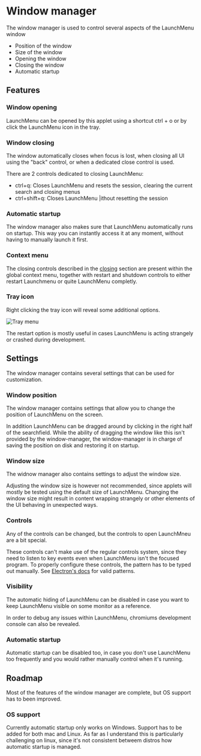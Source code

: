 # Window manager

The window manager is used to control several aspects of the LaunchMenu window

-   Position of the window
-   Size of the window
-   Opening the window
-   Closing the window
-   Automatic startup

<ScreenShot
    src="/applets/window-manager/banner.png"
    alt="Window-manager banner"
/>

## Features

### Window opening

LaunchMenu can be opened by this applet using a shortcut <Key>ctrl</Key> + <Key>o</Key>
or by click the LaunchMenu icon in the tray.

### Window closing

The window automatically closes when focus is lost, when closing all UI using the "back" control, or when a dedicated close control is used.

There are 2 controls dedicated to closing LaunchMenu:

-   <Key>ctrl</Key>+<Key>q</Key>: Closes LaunchMenu and resets the session,
    clearing the current search and closing menus
-   <Key>ctrl</Key>+<Key>shift</Key>+<Key>q</Key>: Closes LaunchMenu |ithout
    resetting the session

### Automatic startup

The window manager also makes sure that LaunchMenu automatically runs on startup. This way you can instantly access it at any moment, without having to manually launch it first.

### Context menu

The closing controls described in the [closing](#window-closing) section are present within the global context menu, together with restart and shutdown controls to either restart Launchmenu or quite LaunchMenu completly.

<ScreenRecording src="/applets/window-manager/contextMenu.webm" />

### Tray icon

Right clicking the tray icon will reveal some additional options.

![Tray menu](/applets/window-manager/trayMenu.png)

The restart option is mostly useful in cases LaunchMenu is acting strangely or crashed during development.

## Settings

The window manager contains several settings that can be used for customization.

<ScreenShot
    src="/applets/window-manager/settings.png"
    alt="Settings overview"
/>

### Window position

The window manager contains settings that allow you to change the position of LaunchMenu on the screen.

<ScreenShot
    src="/applets/window-manager/windowPosition.png"
    alt="LaunchMenu position"
/>

In addition LaunchMenu can be dragged around by clicking in the right half of the searchfield. While the ability of dragging the window like this isn't provided by the window-manager, the window-manager is in charge of saving the position on disk and restoring it on startup.

### Window size

The widnow manager also contains settings to adjust the window size.

<ScreenShot
    src="/applets/window-manager/windowSize.png"
    alt="LaunchMenu size"
/>

Adjusting the window size is however not recommended, since applets will mostly be tested using the default size of LaunchMenu. Changing the window size might result in content wrapping strangely or other elements of the UI behaving in unexpected ways.

### Controls

Any of the controls can be changed, but the controls to open LaunchMneu are a bit special.

These controls can't make use of the regular controls system, since they need to listen to key events even when LaunchMenu isn't the focused program. To properly configure these controls, the pattern has to be typed out manually. See [Electron's docs](https://www.electronjs.org/docs/api/accelerator) for valid patterns.

### Visibility

The automatic hiding of LaunchMenu can be disabled in case you want to keep LaunchMenu visible on some monitor as a reference.

In order to debug any issues within LaunchMenu, chromiums development console can also be revealed.

<ScreenShot
    src="/applets/window-manager/visibility.png"
    alt="Visiblity controls"
/>

### Automatic startup

Automatic startup can be disabled too, in case you don't use LaunchMenu too frequently and you would rather manually control when it's running.

## Roadmap

Most of the features of the window manager are complete, but OS support has to been improved.

### OS support

Currently automatic startup only works on Windows. Support has to be added for both mac and Linux. As far as I understand this is particularly challenging on linux, since it's not consistent betweem distros how automatic startup is managed.
